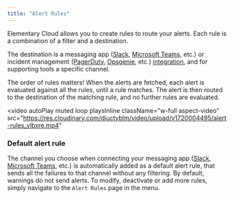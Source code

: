 ```yaml
---
title: "Alert Rules"
---
```


<Snippet file="/_snippets/cloud/cloud-feature-tag.mdx" />

Elementary Cloud allows you to create rules to route your alerts.
Each rule is a combination of a filter and a destination.

The destination is a messaging app ([Slack](/cloud/integrations/alerts/slack), [Microsoft Teams](/cloud/integrations/alerts/ms-teams), etc.) 
or incident management ([PagerDuty](/cloud/integrations/alerts/pagerduty), [Opsgenie](/cloud/integrations/alerts/opsgenie), etc.)
[integration](/features/alerts-and-incidents/alerts-and-incidents-overview#supported-alert-integrations), 
and for supporting tools a specific channel.

<Tip>
  The order of rules matters!
  When the alerts are fetched, each alert is evaluated against all the rules,
  until a rule matches. The alert is then routed to the destination of the
  matching rule, and no further rules are evaluated. 
</Tip>


<video
  autoPlay
  muted
  loop
  playsInline
  className="w-full aspect-video"
  src="https://res.cloudinary.com/diuctyblm/video/upload/v1720004495/alert-rules_vlbxre.mp4"
></video>


### Default alert rule

The channel you choose when connecting your messaging app ([Slack](/cloud/integrations/alerts/slack), [Microsoft Teams](/cloud/integrations/alerts/ms-teams), etc.)
is automatically added as a default alert rule, that sends all the failures to that channel without any filtering.
By default, warnings do not send alerts. 
To modify, deactivate or add more rules, simply navigate to the `Alert Rules` page in the menu.